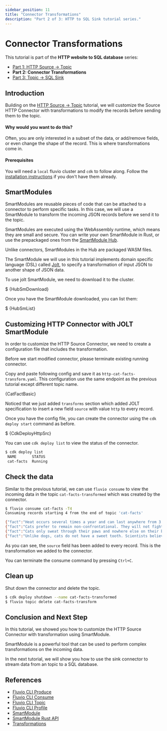 ```yaml
---
sidebar_position: 11
title: "Connector Transformations"
description: "Part 2 of 3: HTTP to SQL Sink tutorial series."
---
```



# Connector Transformations

This tutorial is part of the **HTTP website to SQL database** series:
* [Part 1: HTTP Source -> Topic]
* **Part 2: Connector Transformations**
* [Part 3: Topic -> SQL Sink]


## Introduction

Building on the [HTTP Source -> Topic] tutorial, we will customize the Source HTTP Connector with transformations to modify the records before sending them to the topic.

#### Why would you want to do this? 

Often, you are only interested in a subset of the data, or add/remove fields, or even change the shape of the record. This is where transformations come in.

#### Prerequisites

You will need a `local` fluvio cluster and `cdk` to follow along. Follow the [installation instructions][installation] if you don't have them already.


## SmartModules

SmartModules are reusable pieces of code that can be attached to a connector to perform specific tasks. In this case, we will use a SmartModule to transform the incoming JSON records before we send it to the topic.

SmartModules are executed using the WebAssembly runtime, which means they are small and secure. You can write your own SmartModule in Rust, or use the prepackaged ones from the [SmartModule Hub].

Unlike connectors, SmartModules in the Hub are packaged WASM files. 

The SmartModule we will use in this tutorial implements domain specific language (DSL) called [Jolt], to specify a transformation of input JSON to another shape of JSON data.

To use jolt SmartModule, we need to download it to the cluster.

<CodeBlock language="bash" copyBehavior="fl">$ {HubSmDownload}</CodeBlock>

Once you have the SmartModule downloaded, you can list them:

<CodeBlock language="bash" copyBehavior="fl">$ {HubSmList}</CodeBlock>


## Customizing HTTP Connector with JOLT SmartModule

In order to customize the HTTP Source Connector, we need to create a configuration file that includes the transformation.

Before we start modified connector, please terminate existing running connector.

Copy and paste following config and save it as `http-cat-facts-transform.yaml`.   This configuration use the same endpoint as the previous tutorial except different topic name.

<CodeBlock language="yaml">{CatFactBasic}</CodeBlock>

Noticed that we just added `transforms` section which added JOLT specification to insert a new field `source` with value `http` to every record.

Once you have the config file, you can create the connector using the `cdk deploy start` command as before.  

<CodeBlock language="bash" copyBehavior="fl">$ {CdkDeployHttpSrc}</CodeBlock>

You can use `cdk deploy list` to view the status of the connector.

```bash copy="fl"
$ cdk deploy list
 NAME       STATUS  
 cat-facts  Running 
```

## Check the data

Similar to the previous tutorial, we can use `fluvio consume` to view the incoming data in the topic `cat-facts-transformed` which was created by the connector.

```bash copy="fl"
$ fluvio consume cat-facts -T4
Consuming records starting 4 from the end of topic 'cat-facts'

{"fact":"Heat occurs several times a year and can last anywhere from 3 to 15 days.","length":73,"source":"http"}
{"fact":"Cats prefer to remain non-confrontational. They will not fight to show dominance, but rather to stake their territory. Cats will actually go to extremes to avoid one another in order to prevent a possible confrontation.","length":219,"source":"http"}
{"fact":"Cats only sweat through their paws and nowhere else on their body","length":65,"source":"http"}
{"fact":"Unlike dogs, cats do not have a sweet tooth. Scientists believe this is due to a mutation in a key taste receptor.","length":114,"source":"http"}
```
As you can see, the `source` field has been added to every record. This is the transformation we added to the connector.

You can terminate the consume command by pressing `Ctrl+C`.


## Clean up

Shut down the connector and delete the topic.

```bash copy="full"
$ cdk deploy shutdown --name cat-facts-transformed
$ fluvio topic delete cat-facts-transform
```


## Conclusion and Next Step

In this tutorial, we showed you how to customize the HTTP Source Connector with transformation using SmartModule.  

SmartModule is a powerful tool that can be used to perform complex transformations on the incoming data.  

In the next tutorial, we will show you how to use the sink connector to stream data from an topic to a SQL database.


## References

* [Fluvio CLI Produce]
* [Fluvio CLI Consume]
* [Fluvio CLI Topic]
* [Fluvio CLI Profile]
* [SmartModule]
* [SmartModule Rust API]
* [Transformations]


[Part 1: HTTP Source -> Topic]: http-source.mdx
[HTTP Source -> Topic]: http-source.mdx
[Part 3: Topic -> SQL Sink]: sql-sink.mdx
[Connector Overview]: connectors/overview.mdx
[Fluvio CLI Produce]: fluvio/cli/fluvio/produce.mdx
[Fluvio CLI Consume]: fluvio/cli/fluvio/consume.mdx
[Fluvio CLI Topic]: fluvio/cli/fluvio/topic.mdx
[Fluvio CLI Profile]: fluvio/cli/fluvio/profile.mdx
[SmartModule]: smartmodules/overview.mdx
[SmartModule Rust API]: https://docs.rs/fluvio-smartmodule/latest/fluvio_smartmodule/
[Transformations]: fluvio/concepts/transformations.mdx
[Inbound HTTP Connector]: hub/connectors/inbound/http.mdx
[catfact.ninja]: https://catfact.ninja
[Configuration]: connectors/configuration.mdx
[infinyon/jolt@x.y.z]: hub/smartmodules/jolt.mdx
[Jolt]: https://github.com/infinyon/fluvio-jolt
[SmartModule Hub]: hub/smartmodules/index.md
[installation]: fluvio/quickstart.mdx#install-fluvio
